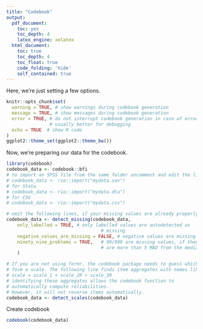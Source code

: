 ```yaml
---
title: "Codebook"
output:
  pdf_document:
    toc: yes
    toc_depth: 4
    latex_engine: xelatex
  html_document:
    toc: true
    toc_depth: 4
    toc_float: true
    code_folding: 'hide'
    self_contained: true
---
```


Here, we're just setting a few options.

```r
knitr::opts_chunk$set(
  warning = TRUE, # show warnings during codebook generation
  message = TRUE, # show messages during codebook generation
  error = TRUE, # do not interrupt codebook generation in case of errors,
                # usually better for debugging
  echo = TRUE  # show R code
)
ggplot2::theme_set(ggplot2::theme_bw())

```

Now, we're preparing our data for the codebook.

```r
library(codebook)
codebook_data <- codebook::bfi
# to import an SPSS file from the same folder uncomment and edit the line below
# codebook_data <- rio::import("mydata.sav")
# for Stata
# codebook_data <- rio::import("mydata.dta")
# for CSV
# codebook_data <- rio::import("mydata.csv")

# omit the following lines, if your missing values are already properly labelled
codebook_data <- detect_missing(codebook_data,
    only_labelled = TRUE, # only labelled values are autodetected as
                                   # missing
    negative_values_are_missing = FALSE, # negative values are missing values
    ninety_nine_problems = TRUE,   # 99/999 are missing values, if they
                                   # are more than 5 MAD from the median
    )

# If you are not using formr, the codebook package needs to guess which items
# form a scale. The following line finds item aggregates with names like this:
# scale = scale_1 + scale_2R + scale_3R
# identifying these aggregates allows the codebook function to
# automatically compute reliabilities.
# However, it will not reverse items automatically.
codebook_data <- detect_scales(codebook_data)
```


Create codebook

```r
codebook(codebook_data)
```
